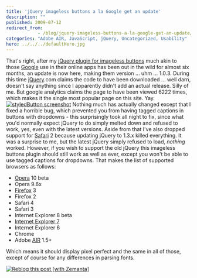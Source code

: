 ```yaml
---
title: 'jQuery imageless buttons a la Google get an update'
description: ""
published: 2009-07-12
redirect_from: 
            - /blog/jquery-imageless-buttons-a-la-google-get-an-update/swizec/622
categories: "Adobe AIR, JavaScript, jQuery, Uncategorized, Usability"
hero: ../../../defaultHero.jpg
---
```

That&#x27;s right, after my [jQuery plugin for imageless buttons](http://swizec.com/code/styledButton/) much akin to those [Google](http://en.wikipedia.org/wiki/Google "Google") use in their online apps has been out in the wild for almost six months, an update is now here, making them version ... uhm ... 1.0.3. During this time [jQuery](http://en.wikipedia.org/wiki/JQuery "JQuery").com claims the code to have been downloaded ... well darn, doesn&#x27;t say anything since I apparently didn&#x27;t add an actual release. Silly of me. But google analytics claims the page to have been viewed 6222 times, which makes it the single most popular page on this site. Yay. [![styledButton screenshot](http://swizec.com/blog/wp-content/uploads/2009/07/Picture-1.png "styledButton screenshot")](http://swizec.com/code/styledButton) Nothing much has actually changed except that I fixed a horrible bug, which prevented you from having tagged captions in buttons with dropdowns - this surprisingly took all night to fix, since what you&#x27;d normally expect jQuery to do simply melted down and refused to work, yes, even with the latest versions. Aside from that I&#x27;ve also dropped support for [Safari](http://en.wikipedia.org/wiki/Safari_%28web_browser%29 "Safari (web browser)") 2 because updating jQuery to 1.3.x killed everything. It was a surprise to me, but the latest jQuery simply refused to load, _nothing_ worked. However, if you wish to support the old jQuery this imageless buttons plugin should still work as well as ever, except you won&#x27;t be able to use tagged captions for dropdowns. That makes the list of supported browsers as follows:

- [Opera](http://www.opera.com "Opera Software") 10 beta
- Opera 9.6x
- [Firefox](http://en.wikipedia.org/wiki/Mozilla_Firefox "Mozilla Firefox") 3
- Firefox 2
- Safari 4
- Safari 3
- Internet Explorer 8 beta
- [Internet Explorer 7](http://en.wikipedia.org/wiki/Internet_Explorer_7 "Internet Explorer 7")
- Internet Explorer 6
- Chrome
- Adobe [AIR](http://en.wikipedia.org/wiki/Adobe_Integrated_Runtime "Adobe Integrated Runtime") 1.5+

Which means it should display pixel perfect and the same in all of those, except of course for any differences in parsing fonts.



[![Reblog this post \[with Zemanta\]](http://img.zemanta.com/reblog_e.png?x-id=5253e1f6-7bed-401a-894a-32b6f23f2734)](http://reblog.zemanta.com/zemified/5253e1f6-7bed-401a-894a-32b6f23f2734/ "Reblog this post \[with Zemanta]")